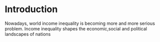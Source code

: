# Introduction
Nowadays, world income inequality is becoming more and more serious problem. Income inequality shapes the economic,social and political landscapes of nations